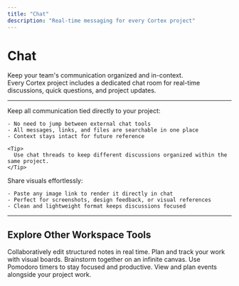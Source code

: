 ```yaml
---
title: "Chat"
description: "Real-time messaging for every Cortex project"
---
```


# Chat

Keep your team's communication organized and in-context.\
Every Cortex project includes a dedicated chat room for real-time discussions, quick questions, and project updates.

---

<AccordionGroup>
  <Accordion title="Focused Conversations" icon="message-dots">
    Keep all communication tied directly to your project:

    - No need to jump between external chat tools
    - All messages, links, and files are searchable in one place
    - Context stays intact for future reference

    <Tip>
      Use chat threads to keep different discussions organized within the same project.
    </Tip>
  </Accordion>
  <Accordion title="Media Support" icon="image">
    Share visuals effortlessly:

    - Paste any image link to render it directly in chat
    - Perfect for screenshots, design feedback, or visual references
    - Clean and lightweight format keeps discussions focused
  </Accordion>
</AccordionGroup>

---

## Explore Other Workspace Tools

<Columns cols={2}>
  <Card title="Notes" icon="book" href="/workspace/notes">
    Collaboratively edit structured notes in real time.
  </Card>

  <Card title="Tasks" icon="layout-dashboard" href="/workspace/tasks">
    Plan and track your work with visual boards.
  </Card>

  <Card title="Whiteboard" icon="pen-nib" href="/workspace/whiteboard">
    Brainstorm together on an infinite canvas.
  </Card>

  <Card title="Timer" icon="clock" href="/workspace/timer">
    Use Pomodoro timers to stay focused and productive.
  </Card>

  <Card title="Calendar" icon="calendar-days" href="/workspace/calendar">
    View and plan events alongside your project work.
  </Card>
</Columns>